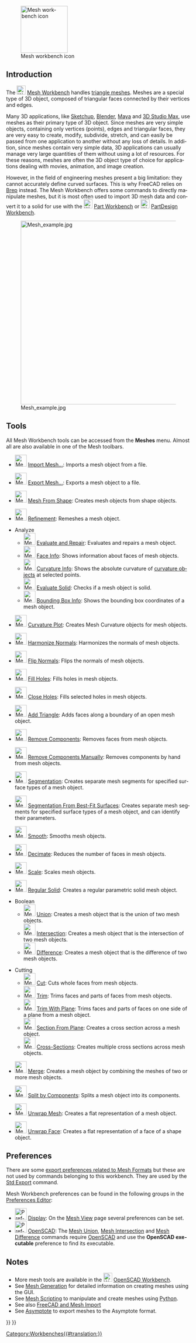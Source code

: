 <languages/>

<div lang="en" dir="ltr" class="mw-content-ltr">
{{Docnav
|[[Material_Workbench|Material Workbench]]
|[[OpenSCAD_Workbench|OpenSCAD Workbench]]
|IconL=Workbench_Material.svg
|IconR=Workbench_OpenSCAD.svg
}}
</div>

<div lang="en" dir="ltr" class="mw-content-ltr">
[[Image:Workbench_Mesh.svg|thumb|128px|Mesh workbench icon]]
</div>

{{TOCright}}

<div lang="en" dir="ltr" class="mw-content-ltr">
==Introduction==
</div>

<div lang="en" dir="ltr" class="mw-content-ltr">
The [[Image:Workbench_Mesh.svg|24px]] [[Mesh_Workbench|Mesh Workbench]] handles [https://en.wikipedia.org/wiki/Triangle_mesh triangle meshes]. Meshes are a special type of 3D object, composed of triangular faces connected by their vertices and edges.
</div>

<div lang="en" dir="ltr" class="mw-content-ltr">
Many 3D applications, like [https://en.wikipedia.org/wiki/Sketchup Sketchup], [https://en.wikipedia.org/wiki/Blender_(software) Blender], [https://en.wikipedia.org/wiki/Maya_(software) Maya] and [https://en.wikipedia.org/wiki/3d_max 3D Studio Max], use meshes as their primary type of 3D object. Since meshes are very simple objects, containing only vertices (points), edges and triangular faces, they are very easy to create, modify, subdivide, stretch, and can easily be passed from one application to another without any loss of details. In addition, since meshes contain very simple data, 3D applications can usually manage very large quantities of them without using a lot of resources. For these reasons, meshes are often the 3D object type of choice for applications dealing with movies, animation, and image creation.
</div>

<div lang="en" dir="ltr" class="mw-content-ltr">
However, in the field of engineering meshes present a big limitation: they cannot accurately define curved surfaces. This is why FreeCAD relies on [[wikipedia:Boundary representation|Brep]] instead. The Mesh Workbench offers some commands to directly manipulate meshes, but it is most often used to import 3D mesh data and convert it to a solid for use with the [[Image:Workbench_Part.svg|24px]] [[Part_Workbench|Part Workbench]] or [[Image:Workbench_PartDesign.svg|24px]] [[PartDesign_Workbench|PartDesign Workbench]].
</div>

[[Image:Mesh_example.jpg|500px]]

<div lang="en" dir="ltr" class="mw-content-ltr">
==Tools==
</div>

<div lang="en" dir="ltr" class="mw-content-ltr">
All Mesh Workbench tools can be accessed from the '''Meshes''' menu. Almost all are also available in one of the Mesh toolbars.
</div>

<div lang="en" dir="ltr" class="mw-content-ltr">
* [[Image:Mesh_Import.svg|32px]] [[Mesh_Import|Import Mesh…]]: Imports a mesh object from a file.
</div>

<div lang="en" dir="ltr" class="mw-content-ltr">
* [[Image:Mesh_Export.svg|32px]] [[Mesh_Export|Export Mesh…]]: Exports a mesh object to a file.
</div>

<div lang="en" dir="ltr" class="mw-content-ltr">
* [[Image:Mesh_FromPartShape.svg|32px]] [[Mesh_FromPartShape|Mesh From Shape]]: Creates mesh objects from shape objects.
</div>

<div lang="en" dir="ltr" class="mw-content-ltr">
* [[Image:Mesh_RemeshGmsh.svg|32px]] [[Mesh_RemeshGmsh|Refinement]]: Remeshes a mesh object.
</div>

<div lang="en" dir="ltr" class="mw-content-ltr">
* Analyze
** [[Image:Mesh_Evaluation.svg|32px]] [[Mesh_Evaluation|Evaluate and Repair]]: Evaluates and repairs a mesh object.
** [[Image:Mesh_EvaluateFacet.svg|32px]] [[Mesh_EvaluateFacet|Face Info]]: Shows information about faces of mesh objects.
** [[Image:Mesh_CurvatureInfo.svg|32px]] [[Mesh_CurvatureInfo|Curvature Info]]: Shows the absolute curvature of [[Mesh_VertexCurvature|curvature objects]] at selected points.
** [[Image:Mesh_EvaluateSolid.svg|32px]] [[Mesh_EvaluateSolid|Evaluate Solid]]: Checks if a mesh object is solid.
** [[Image:Mesh_BoundingBox.svg|32px]] [[Mesh_BoundingBox|Bounding Box Info]]: Shows the bounding box coordinates of a mesh object.
</div>

<div lang="en" dir="ltr" class="mw-content-ltr">
* [[Image:Mesh_VertexCurvature.svg|32px]] [[Mesh_VertexCurvature|Curvature Plot]]: Creates Mesh Curvature objects for mesh objects.
</div>

<div lang="en" dir="ltr" class="mw-content-ltr">
* [[Image:Mesh_HarmonizeNormals.svg|32px]] [[Mesh_HarmonizeNormals|Harmonize Normals]]: Harmonizes the normals of mesh objects.
</div>

<div lang="en" dir="ltr" class="mw-content-ltr">
* [[Image:Mesh_FlipNormals.svg|32px]] [[Mesh_FlipNormals|Flip Normals]]: Flips the normals of mesh objects.
</div>

<div lang="en" dir="ltr" class="mw-content-ltr">
* [[Image:Mesh_FillupHoles.svg|32px]] [[Mesh_FillupHoles|Fill Holes]]: Fills holes in mesh objects.
</div>

<div lang="en" dir="ltr" class="mw-content-ltr">
* [[Image:Mesh_FillInteractiveHole.svg|32px]] [[Mesh_FillInteractiveHole|Close Holes]]: Fills selected holes in mesh objects.
</div>

<div lang="en" dir="ltr" class="mw-content-ltr">
* [[Image:Mesh_AddFacet.svg|32px]] [[Mesh_AddFacet|Add Triangle]]: Adds faces along a boundary of an open mesh object.
</div>

<div lang="en" dir="ltr" class="mw-content-ltr">
* [[Image:Mesh_RemoveComponents.svg|32px]] [[Mesh_RemoveComponents|Remove Components]]: Removes faces from mesh objects.
</div>

<div lang="en" dir="ltr" class="mw-content-ltr">
* [[Image:Mesh_RemoveCompByHand.svg|32px]] [[Mesh_RemoveCompByHand|Remove Components Manually]]: Removes components by hand from mesh objects.
</div>

<div lang="en" dir="ltr" class="mw-content-ltr">
* [[Image:Mesh_Segmentation.svg|32px]] [[Mesh_Segmentation|Segmentation]]: Creates separate mesh segments for specified surface types of a mesh object.
</div>

<div lang="en" dir="ltr" class="mw-content-ltr">
* [[Image:Mesh_SegmentationBestFit.svg|32px]] [[Mesh_SegmentationBestFit|Segmentation From Best-Fit Surfaces]]: Creates separate mesh segments for specified surface types of a mesh object, and can identify their parameters.
</div>

<div lang="en" dir="ltr" class="mw-content-ltr">
* [[Image:Mesh_Smoothing.svg|32px]] [[Mesh_Smoothing|Smooth]]: Smooths mesh objects.
</div>

<div lang="en" dir="ltr" class="mw-content-ltr">
* [[Image:Mesh_Decimating.svg|32px]] [[Mesh_Decimating|Decimate]]: Reduces the number of faces in mesh objects.
</div>

<div lang="en" dir="ltr" class="mw-content-ltr">
* [[Image:Mesh_Scale.svg|32px]] [[Mesh_Scale|Scale]]: Scales mesh objects.
</div>

<div lang="en" dir="ltr" class="mw-content-ltr">
* [[Image:Mesh_BuildRegularSolid.svg|32px]] [[Mesh_BuildRegularSolid|Regular Solid]]: Creates a regular parametric solid mesh object.
</div>

<div lang="en" dir="ltr" class="mw-content-ltr">
* Boolean
** [[Image:Mesh_Union.svg|32px]] [[Mesh_Union|Union]]: Creates a mesh object that is the union of two mesh objects.
** [[Image:Mesh_Intersection.svg|32px]] [[Mesh_Intersection|Intersection]]: Creates a mesh object that is the intersection of two mesh objects.
** [[Image:Mesh_Difference.svg|32px]] [[Mesh_Difference|Difference]]: Creates a mesh object that is the difference of two mesh objects.
</div>

<div lang="en" dir="ltr" class="mw-content-ltr">
* Cutting
** [[Image:Mesh_PolyCut.svg|32px]] [[Mesh_PolyCut|Cut]]: Cuts whole faces from mesh objects.
** [[Image:Mesh_PolyTrim.svg|32px]] [[Mesh_PolyTrim|Trim]]: Trims faces and parts of faces from mesh objects.
** [[Image:Mesh_TrimByPlane.svg|32px]] [[Mesh_TrimByPlane|Trim With Plane]]: Trims faces and parts of faces on one side of a plane from a mesh object.
** [[Image:Mesh_SectionByPlane.svg|32px]] [[Mesh_SectionByPlane|Section From Plane]]: Creates a cross section across a mesh object.
** [[Image:Mesh_CrossSections.svg|32px]] [[Mesh_CrossSections|Cross-Sections]]: Creates multiple cross sections across mesh objects.
</div>

<div lang="en" dir="ltr" class="mw-content-ltr">
* [[Image:Mesh_Merge.svg|32px]] [[Mesh_Merge|Merge]]: Creates a mesh object by combining the meshes of two or more mesh objects.
</div>

<div lang="en" dir="ltr" class="mw-content-ltr">
* [[Image:Mesh_SplitComponents.svg|32px]] [[Mesh_SplitComponents|Split by Components]]: Splits a mesh object into its components.
</div>

<div lang="en" dir="ltr" class="mw-content-ltr">
* [[Image:MeshPart_CreateFlatMesh.svg|32px]] [[MeshPart_CreateFlatMesh|Unwrap Mesh]]: Creates a flat representation of a mesh object.
</div>

<div lang="en" dir="ltr" class="mw-content-ltr">
* [[Image:MeshPart_CreateFlatFace.svg|32px]] [[MeshPart_CreateFlatFace|Unwrap Face]]: Creates a flat representation of a face of a shape object.
</div>

<div lang="en" dir="ltr" class="mw-content-ltr">
==Preferences==
</div>

<div lang="en" dir="ltr" class="mw-content-ltr">
There are some [[Import_Export_Preferences#Mesh_Formats|export preferences related to Mesh Formats]] but these are not used by commands belonging to this workbench. They are used by the [[Std_Export|Std Export]] command.
</div>

<div lang="en" dir="ltr" class="mw-content-ltr">
Mesh Workbench preferences can be found in the following groups in the [[Preferences_Editor|Preferences Editor]]:
* [[Image:Preferences-display.svg|32px]] [[Preferences_Editor#Display|Display]]: On the [[Preferences_Editor#Mesh_View|Mesh View]] page several preferences can be set.
* [[Image:Preferences-openscad.svg|32px]] [[OpenSCAD_Preferences|OpenSCAD]]: The [[Mesh_Union|Mesh Union]], [[Mesh_Intersection|Mesh Intersection]] and [[Mesh_Difference|Mesh Difference]] commands require [http://www.openscad.org/ OpenSCAD] and use the '''OpenSCAD executable''' preference to find its executable.
</div>

<div lang="en" dir="ltr" class="mw-content-ltr">
==Notes==
</div>

<div lang="en" dir="ltr" class="mw-content-ltr">
* More mesh tools are available in the [[Image:Workbench_OpenSCAD.svg|24px]] [[OpenSCAD_Workbench|OpenSCAD Workbench]].
* See [[Mesh_Generation|Mesh Generation]] for detailed information on creating meshes using the GUI.
* See [[Mesh_Scripting|Mesh Scripting]] to manipulate and create meshes using [[Python|Python]].
* See also [[FreeCAD_and_Mesh_Import|FreeCAD and Mesh Import]]
* See [[Asymptote|Asymptote]] to export meshes to the Asymptote format.
</div>


<div lang="en" dir="ltr" class="mw-content-ltr">
{{Docnav
|[[Material_Workbench|Material Workbench]]
|[[OpenSCAD_Workbench|OpenSCAD Workbench]]
|IconL=Workbench_Material.svg
|IconR=Workbench_OpenSCAD.svg
}}
</div>

{{Mesh Tools navi{{#translation:}}}}
{{Userdocnavi{{#translation:}}}}
[[Category:Workbenches{{#translation:}}]]